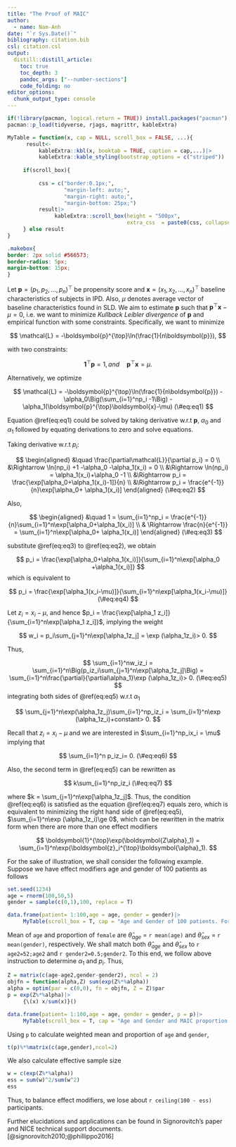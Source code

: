 ```yaml
---
title: "The Proof of MAIC"
author:
  - name: Nam-Anh
date: "`r Sys.Date()`"
bibliography: citation.bib
csl: citation.csl
output:
  distill::distill_article:
    toc: true
    toc_depth: 3
    pandoc_args: ["--number-sections"]
    code_folding: no
editor_options: 
  chunk_output_type: console
---
```


\newcommand{\tp}[1]{{#1}^{\top}}
\newcommand{\bf}[1]{\boldsymbol{#1}}


```r
if(!library(pacman, logical.return = TRUE)) install.packages("pacman")
pacman::p_load(tidyverse, rjags, magrittr, kableExtra)

MyTable = function(x, cap = NULL, scroll_box = FALSE, ...){
      result<-
          kableExtra::kbl(x, booktab = TRUE, caption = cap,...)|>
          kableExtra::kable_styling(bootstrap_options = c("striped"))
     
     if(scroll_box){
          
          css = c("border:0.1px;", 
                  "margin-left: auto;", 
                  "margin-right: auto;", 
                  "margin-bottom: 25px;")
          result|>  
               kableExtra::scroll_box(height = "500px",
                                      extra_css  = paste0(css, collapse = ""))
     } else result
}
```

```css
.makebox{
border: 2px solid #566573;
border-radius: 5px; 
margin-bottom: 15px;
}
```

Let $\boldsymbol{p} = (p_1,p_2,\dots,p_n)^{\top}$ be propensity score and $\boldsymbol{x} = (x_1,x_2,\dots,x_n)^{\top}$ baseline characteristics of subjects in IPD. Also, $\mu$ denotes average vector of baseline characteristics found in SLD. We aim to estimate $\bf p$ such that $\boldsymbol{p}^{\top}\boldsymbol{x}-\mu=0$, i.e. we want to minimize *Kullback Leibler divergence* of $\bf p$ and empirical function with some constraints. Specifically, we want to minimize 

$$
\mathcal{L} = -\boldsymbol{p}^{\top}\ln(\frac{1}{n\boldsymbol{p}}),
$$

with two constraints:

$$
\boldsymbol{1}^{\top}\boldsymbol{p} = 1,\, and\quad \boldsymbol{p}^{\top}\bf{x} =\mu.
$$ 

Alternatively, we optimize 

$$
\mathcal{L} = -\boldsymbol{p}^{\top}\ln(\frac{1}{n\boldsymbol{p}}) - \alpha_0\Big(\sum_{i=1}^np_i -1\Big) - \alpha_1(\boldsymbol{p}^{\top}\boldsymbol{x}-\mu)
(\#eq:eq1)
$$

Equation \@ref(eq:eq1) could be solved by taking derivative w.r.t $\bf{p}$, $\alpha_0$ and $\alpha_1$ followed by equating derivations to zero and solve equations. 

Taking derivative w.r.t $p_i$:

$$
\begin{aligned}
&\quad \frac{\partial\mathcal{L}}{\partial p_i} = 0 \\
&\Rightarrow \ln(np_i) +1 -\alpha_0 -\alpha_1(x_i) = 0 \\
&\Rightarrow \ln(np_i) = \alpha_1(x_i)+\alpha_0 -1 \\
&\Rightarrow p_i = \frac{\exp[\alpha_0+\alpha_1(x_i)-1]}{n} \\
&\Rightarrow p_i = \frac{e^{-1}}{n}\exp[\alpha_0+ \alpha_1(x_i)]
\end{aligned}
(\#eq:eq2)
$$

Also,

$$
\begin{aligned}
&\quad 1 = \sum_{i=1}^np_i = \frac{e^{-1}}{n}\sum_{i=1}^n\exp[\alpha_0+\alpha_1(x_i)] \\
& \Rightarrow \frac{n}{e^{-1}} = \sum_{i=1}^n\exp[\alpha_0+ \alpha_1(x_i)]
\end{aligned}
(\#eq:eq3)
$$

substitute \@ref(eq:eq3) to \@ref(eq:eq2), we obtain 

$$
p_i = \frac{\exp[\alpha_0+\alpha_1(x_i)]}{\sum_{i=1}^n\exp[\alpha_0 +\alpha_1(x_i)]}
$$
which is equivalent to

$$
p_i = \frac{\exp[\alpha_1(x_i-\mu)]}{\sum_{i=1}^n\exp[\alpha_1(x_i-\mu)]}
(\#eq:eq4)
$$

Let $z_i = x_i-\mu$, and hence $p_i = \frac{\exp[\alpha_1 z_i]}{\sum_{i=1}^n\exp[\alpha_1 z_i]}$, implying the weight

$$
w_i = p_i\sum_{j=1}^n\exp[\alpha_1z_j] = \exp (\alpha_1z_i)> 0.
$$

Thus,

$$
\sum_{i=1}^nw_iz_i = \sum_{i=1}^n\Big(p_iz_i\sum_{j=1}^n\exp[\alpha_1z_j]\Big) = \sum_{i=1}^n\frac{\partial}{\partial\alpha_1}\exp (\alpha_1z_i)> 0.
(\#eq:eq5)
$$
integrating both sides of \@ref(eq:eq5) w.r.t $\alpha_1$

$$
\sum_{j=1}^n\exp(\alpha_1z_j)\sum_{i=1}^np_iz_i = \sum_{i=1}^n\exp (\alpha_1z_i)+constant> 0.
$$

Recall that $z_i = x_i-\mu$ and we are interested in $\sum_{i=1}^np_ix_i = \mu$ implying that 

$$
\sum_{i=1}^n p_iz_i= 0.
(\#eq:eq6)
$$

Also, the second term in \@ref(eq:eq5) can be rewritten as 

$$
k\sum_{i=1}^np_iz_i
(\#eq:eq7)
$$

where $k = \sum_{j=1}^n\exp[\alpha_1z_j]$. Thus, the condition \@ref(eq:eq6) is satisfied as the equation \@ref(eq:eq7) equals zero, which is equivalent to minimizing the right hand side of \@ref(eq:eq5), $\sum_{i=1}^n\exp (\alpha_1z_i)\ge 0$, which can be rewritten in the matrix form when there are more than one effect modifiers 

$$
\boldsymbol{1}^{\top}\exp(\boldsymbol{Z\alpha}_1) = \sum_{i=1}^n\exp(\boldsymbol{z}_i^{\top}\boldsymbol{\alpha}_1).
$$

For the sake of illustration, we shall consider the following example. Suppose we have effect modifiers age and gender of 100 patients as follows

```r
set.seed(1234)
age = rnorm(100,50,5)
gender = sample(c(0,1),100, replace = T)

data.frame(patient= 1:100,age = age, gender = gender)|>
     MyTable(scroll_box = T, cap = "Age and Gender of 100 patients. For *Gender*: 1: Female; 0: Male.")
```

Mean of `age` and proportion of `female` are $\hat{\theta}_{age}$ = `r mean(age)` and $\hat{\theta}_{sex}$ = `r mean(gender)`, respectively. We shall match both $\hat{\theta}_{age}$ and $\hat{\theta}_{sex}$ to `r age2=52;age2` and `r gender2=0.5;gender2`. To this end, we follow above instruction to determine $\alpha_1$ and $p_i$. Thus,

```r
Z = matrix(c(age-age2,gender-gender2), ncol = 2)
objfn = function(alpha,Z) sum(exp(Z%*%alpha))
alpha = optim(par = c(0,0), fn = objfn, Z = Z)$par
p = exp(Z%*%alpha)|>
     {\(x) x/sum(x)}()

data.frame(patient= 1:100,age = age, gender = gender, p = p)|>
     MyTable(scroll_box = T, cap = "Age and Gender and MAIC proportion of 100 patients.")
```

Using `p` to calculate weighted mean and proportion of `age` and `gender`,

```r
t(p)%*%matrix(c(age,gender),ncol=2)
```

We also calculate effective sample size

```r
w = c(exp(Z%*%alpha))
ess = sum(w)^2/sum(w^2)
ess
```

Thus, to balance effect modifiers, we lose about `r ceiling(100 - ess)` participants.

Further elucidations and applications can be found in Signorovitch's paper and NICE technical support documents.[@signorovitch2010;@phillippo2016]






